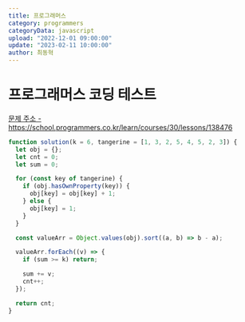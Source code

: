 ```yaml
---
title: 프로그래머스
category: programmers
categoryData: javascript
upload: "2022-12-01 09:00:00"
update: "2023-02-11 10:00:00"
author: 최동혁
---
```


# 프로그래머스 코딩 테스트

<a href="https://school.programmers.co.kr/learn/courses/30/lessons/138476">
  문제 주소 - https://school.programmers.co.kr/learn/courses/30/lessons/138476
</a>

```js
function solution(k = 6, tangerine = [1, 3, 2, 5, 4, 5, 2, 3]) {
  let obj = {};
  let cnt = 0;
  let sum = 0;

  for (const key of tangerine) {
    if (obj.hasOwnProperty(key)) {
      obj[key] = obj[key] + 1;
    } else {
      obj[key] = 1;
    }
  }

  const valueArr = Object.values(obj).sort((a, b) => b - a);

  valueArr.forEach((v) => {
    if (sum >= k) return;

    sum += v;
    cnt++;
  });

  return cnt;
}
```
